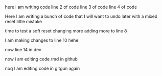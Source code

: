 here i am writing code 
line 2 of code
line 3 of code
line 4 of code

Here I am writing a bunch of code that I will want to undo later with a mixed reset little mistake

time to test a soft reset changing more adding more to line 8

I am making changes to line 10 hehe



now line 14 in dev


now i am editing code.rmd in github


noq I am editing code in gitgun again 
